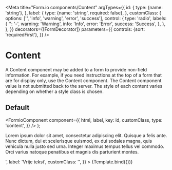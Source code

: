 
<Meta
  title="Form.io components/Content"
  argTypes={{
    id: {
      type: {name: 'string'},
    },
    label: {
      type: {name: 'string', required: false},
    },
    customClass: {
      options: ['', 'info', 'warning', 'error', 'success'],
      control: {
        type: 'radio',
        labels: {
          '': '-',
          warning: 'Warning',
          info: 'Info',
          error: 'Error',
          success: 'Success',
        },
      },
    },
  }}
  decorators={[FormDecorator]}
  parameters={{
    controls: {sort: 'requiredFirst'},
  }}
/>

# Content

A Content component may be added to a form to provide non-field information. For example, if you
need instructions at the top of a form that are for display only, use the Content component. The
Content component value is not submitted back to the server. The style of each content varies
depending on whether a style class is chosen.

## Default

  <FormioComponent
    component={{
      html,
      label,
      key: id,
      customClass,
      type: 'content',
    }}
  />
);

<Canvas>
  <Story
    name="Default"
    args={{
      id: 'content1',
      html: '<p>Lorem ipsum dolor sit amet, consectetur adipiscing elit. Quisque a felis ante. Nunc dictum, dui et scelerisque euismod, ex dui sodales magna, quis vehicula nulla justo sed urna. Integer maximus tempus tellus vel commodo. Orci varius natoque penatibus et magnis dis parturient montes.</p>',
      label: 'Vrije tekst',
      customClass: '',
    }}
  >
    {Template.bind({})}
  </Story>
</Canvas>

<ArgsTable story="Default" />

